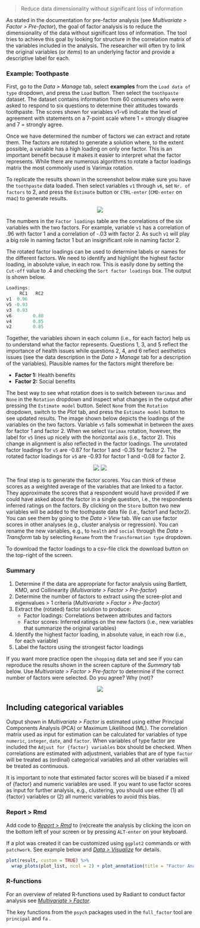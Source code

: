> Reduce data dimensionality without significant loss of information

As stated in the documentation for pre-factor analysis (see _Multivariate > Factor > Pre-factor_), the goal of factor analysis is to reduce the dimensionality of the data without significant loss of information. The tool tries to achieve this goal by looking for structure in the correlation matrix of the variables included in the analysis. The researcher will often try to link the original variables (or _items_) to an underlying factor and provide a descriptive label for each.

### Example: Toothpaste

First, go to the _Data > Manage_ tab, select **examples** from the `Load data of type` dropdown, and press the `Load` button. Then select the `toothpaste` dataset. The dataset contains information from 60 consumers who were asked to respond to six questions to determine their attitudes towards toothpaste. The scores shown for variables v1-v6 indicate the level of agreement with statements on a 7-point scale where 1 = strongly disagree and 7 = strongly agree.

Once we have determined the number of factors we can extract and rotate them. The factors are rotated to generate a solution where, to the extent possible, a variable has a high loading on only one factor. This is an important benefit because it makes it easier to interpret what the factor represents. While there are numerous algorithms to rotate a factor loadings matrix the most commonly used is Varimax rotation.

To replicate the results shown in the screenshot below make sure you have the `toothpaste` data loaded. Then select variables `v1` through `v6`, set `Nr. of factors` to 2, and press the `Estimate` button or `CTRL-enter` (`CMD-enter` on mac) to generate results.

<p align="center"><img src="https://radiant-rstats.github.io/docs/multivariate/figures_multivariate//full_factor_summary.png"></p>

The numbers in the `Factor loadings` table are the correlations of the six variables with the two factors. For example, variable `v1` has a correlation of .96 with factor 1 and a correlation of -.03 with factor 2. As such `v1` will play a big role in naming factor 1 but an insignificant role in naming factor 2.

The rotated factor loadings can be used to determine labels or names for the different factors. We need to identify and highlight the highest factor loading, in absolute value, in each row. This is easily done by setting the `Cut-off` value to .4 and checking the `Sort factor loadings` box. The output is shown below.

```r
Loadings:
     RC1   RC2
v1  0.96
v5 -0.93
v3  0.93
v6        0.88
v4        0.85
v2        0.85
```

Together, the variables shown in each column (i.e., for each factor) help us to understand what the factor represents. Questions 1, 3, and 5 reflect the importance of health issues while questions 2, 4, and 6 reflect aesthetics issues (see the data description in the _Data > Manage_ tab for a description of the variables). Plausible names for the factors might therefore be:

* **Factor 1:** Health benefits
* **Factor 2:** Social benefits

The best way to see what rotation does is to switch between `Varimax` and `None` in the `Rotation` dropdown and inspect what changes in the output after pressing the `Estimate model` button. Select `None` from the `Rotation` dropdown, switch to the _Plot_ tab, and press the `Estimate model` button to see updated results. The image shown below depicts the loadings of the variables on the two factors. Variable `v5` falls somewhat in between the axes for factor 1 and factor 2. When we select `Varimax` rotation, however, the label for `v5` lines up nicely with the horizontal axis (i.e., factor 2). This change in alignment is also reflected in the factor loadings. The unrotated factor loadings for `v5` are -0.87 for factor 1 and -0.35 for factor 2. The rotated factor loadings for `v5` are -0.93 for factor 1 and -0.08 for factor 2.

<p align="center"><img src="https://radiant-rstats.github.io/docs/multivariate/figures_multivariate//full_factor_plot.png"> <img src="https://radiant-rstats.github.io/docs/multivariate/figures_multivariate//full_factor_plot_rotation.png"></p>

The final step is to generate the factor scores. You can think of these scores as a weighted average of the variables that are linked to a factor. They approximate the scores that a respondent would have provided if we could have asked about the factor in a single question, i.e., the respondents inferred ratings on the factors. By clicking on the `Store` button two new variables will be added to the toothpaste data file (i.e., factor1 and factor2). You can see them by going to the _Data > View_ tab. We can use factor scores in other analyses (e.g., cluster analysis or regression). You can rename the new variables, e.g., to `health` and `social` through the _Data > Transform_ tab by selecting `Rename` from the `Transformation type` dropdown.

To download the factor loadings to a csv-file click the download button on the top-right of the screen.

### Summary

1. Determine if the data are appropriate for factor analysis using Bartlett, KMO, and Collinearity (_Multivariate > Factor > Pre-factor_)
2. Determine the number of factors to extract using the scree-plot and eigenvalues > 1 criteria (_Multivariate > Factor > Pre-factor_)
3. Extract the (rotated) factor solution to produce:
	- Factor loadings: Correlations between attributes and factors
	- Factor scores: Inferred ratings on the new factors (i.e., new variables that summarize the original variables)
5. Identify the highest factor loading, in absolute value, in each row (i.e., for each variable)
4. Label the factors using the strongest factor loadings

If you want more practice open the `shopping` data set and see if you can reproduce the results shown in the screen capture of the _Summary_ tab below. Use _Multivariate > Factor > Pre-factor_ to determine if the correct number of factors were selected. Do you agree? Why (not)?

<p align="center"><img src="https://radiant-rstats.github.io/docs/multivariate/figures_multivariate//full_factor_summary_shopping.png"></p>

## Including categorical variables

Output shown in _Multivariate > Factor_ is estimated using either Principal Components Analysis (PCA) or Maximum Likelihood (ML). The correlation matrix used as input for estimation can be calculated for variables of type `numeric`, `integer`, `date`, and `factor`. When variables of type factor are included the `Adjust for {factor} variables` box should be checked. When correlations are estimated with adjustment, variables that are of type `factor` will be treated as (ordinal) categorical variables and all other variables will be treated as continuous.

It is important to note that estimated factor scores will be biased if a mixed of {factor} and numeric variables are used. If you want to use factor scores as input for further analysis, e.g., clustering, you should use either (1) all {factor} variables or (2) all numeric variables to avoid this bias.

### Report > Rmd

Add code to <a href="https://radiant-rstats.github.io/docs/data/report_rmd.html" target="_blank">_Report > Rmd_</a> to (re)create the analysis by clicking the <i title="report results" class="fa fa-edit"></i> icon on the bottom left of your screen or by pressing `ALT-enter` on your keyboard. 

If a plot was created it can be customized using `ggplot2` commands or with `patchwork`. See example below and <a href="https://radiant-rstats.github.io/docs/data/visualize.html" target="_blank">_Data > Visualize_</a> for details.

```r
plot(result, custom = TRUE) %>%
  wrap_plots(plot_list, ncol = 2) + plot_annotation(title = "Factor Analysis")
```

### R-functions

For an overview of related R-functions used by Radiant to conduct factor analysis see <a href = "https://radiant-rstats.github.io/radiant.multivariate/reference/index.html#section-multivariate-factor" target="_blank">_Multivariate > Factor_</a>.

The key functions from the `psych` packages used in the `full_factor` tool are `principal` and `fa` . 
